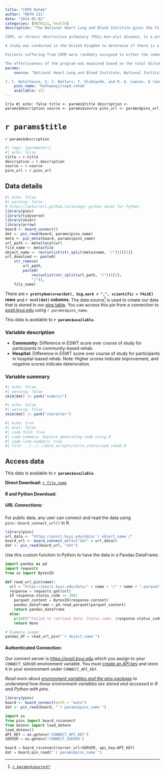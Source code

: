 ```yaml
---
title: "COPD Rehab"
author: "MATH 221"
date: "2024-05-02"
categories: [MATH221, health]
description: "The National Heart Lung and Blood Institute gives the following explanation of COPD:  

COPD, or chronic obstructive pulmonary (PULL-mun-ary) disease, is a progressive disease that makes it hard to breathe.  “Progressive” means the disease gets worse over time.  COPD can cause coughing that produces large amounts of mucus (a slimy substance), wheezing, shortness of breath, chest tightness, and other symptoms.  Cigarette smoking is the leading cause of COPD.  Most people who have COPD smoke or used to smoke.  Long-term exposure to other lung irritants, such as air pollution, chemical fumes, or dust, also may contribute to COPD. 

A study was conducted in the United Kingdom to determine if there is a difference in the effectiveness of community-based rehabilitation program compared to hospital-based rehabilitation.  Because hospital-based rehabilitation tends to be more expensive, the researchers wanted to assess if there is a significant difference in the patients' improvement under the two programs.  If not, then it makes sense to refer patients to the less expensive treatment option. 

Patients suffering from COPD were randomly assigned to either the community or hospital group.  Twice a week for six weeks, they participated in two-hour educational and exercise sessions.  Patients were also encouraged to exercise between sessions. 

The effectiveness of the program was measured based on the total distance patients could walk at one time at a particular pace.  This is called the endurance shuttle walking test (ESWT).  This was measured at the beginning of the study and again at the end of the six-week rehabilitation period.  Negative values indicate that the distance decreased. "
params: 
    source: "National Heart Lung and Blood Institute, National Institutes of Health, U.S. Department of Health & Human Services. What is chronic obstructive pulmonary disease (COPD)? Website, March 2009. http://www.nhlbi.nih.gov/health/dci/Diseases/Copd/Copd_WhatIs.html. 

J. C. Waterhouse, S. J. Walters, Y. Oluboyede, and R. A. Lawson. A randomised 2x2 trial of community versus hospital pulmonary rehabilitation for chronic obstructive pulmonary disease followed by telephone or conventional follow-up. Health Technology Assessment, 14(6), 2010. "
    pins_name: 'hathawayj/copd_rehab'
    available: all
---
```



```{r}a
#| echo: false
title <- params$title
description <- params$description
source <- params$source
pins_url <- params$pins_url
```

# `r params$title`

`r params$description`

```python
#| tags: [parameters]
#| echo: false
title = r.title
description = r.description
source = r.source
pins_url = r.pins_url

```


## Data details

```r
#| echo: false
#| warning: false
# https://aeturrell.github.io/skimpy/ python skimr for Python
library(pins)
library(tidyverse)
library(skimr)
library(arrow)
board <- board_connect()
dat <- pin_read(board, params$pins_name)
meta <- pin_meta(board, params$pins_name)
url_path <- meta$local$url
file_name <- meta$file
object_name <- rev(unlist(str_split(meta$name, "/")))[[1]]
url_download <- paste0(
    str_remove(
        url_path,
        paste0(
            rev(unlist(str_split(url_path, "/")))[2],
            "/")),
    file_name)
```

There are __`r prettyNum(nrow(dat), big.mark = ",", scientific = FALSE)` rows__ and __`r ncol(dat)` columns__. The data source[^1] is used to create our data that is stored in our [pins table](`r meta$local$url`). You can access this pin from a connection to [posit.byui.edu](https://posit.byui.edu) using ``r params$pins_name``.

This data is available to __`r params$available`__.

### Variable description

- __Community:__ Difference in ESWT score over course of study for participants in community-based rehab. 
- __Hospital:__ Difference in ESWT score over course of study for participants in hospital-based rehab.
Note: Higher scores indicate improvement, and negative scores indicate deterioration.


### Variable summary

```r
#| echo: false
#| warning: false
skim(dat) |> yank("numeric")
```


```r
#| echo: false
#| warning: false
skim(dat) |> yank("character")
```

```r
#| echo: true
#| eval: false
#| code-fold: true
#| code-summary: Explore generating code using R
#| code-line-numbers: true
#| file: ../../../data_scripts/intro_stats/copd_rehab.R
```

<!-- ```{python}
#| echo: true
#| eval: false
#| code-fold: true
#| code-summary: Explore generating code using Python
#| code-line-numbers: true
#| file: ../../../data_scripts/YOURFILEPATH
``` -->


## Access data

This data is available to __`r params$available`__.

__Direct Download:__ [`r file_name`](`r url_download`)

#### __R and Python Download:__

##### __URL Connections:__

For public data, any user can connect and read the data using `pins::board_connect_url()` in R.

```r
library(pins)
url_data <- "https://posit.byui.edu/data/`r object_name`/"
board_url <- board_connect_url(c("dat" = url_data))
dat <- pin_read(board_url, "dat")
```

Use this custom function in Python to have the data in a Pandas DataFrame.

```python
import pandas as pd
import requests
from io import BytesIO

def read_url_pin(name):
  url = "https://posit.byui.edu/data/" + name + "/" + name + ".parquet"
  response = requests.get(url)
  if response.status_code == 200:
    parquet_content = BytesIO(response.content)
    pandas_dataframe = pd.read_parquet(parquet_content)
    return pandas_dataframe
  else:
    print(f"Failed to retrieve data. Status code: {response.status_code}")
    return None

# Example usage:
pandas_df = read_url_pin("`r object_name`")
```

#### __Authenticated Connection:__

Our connect server is [https://posit.byui.edu](https://posit.byui.edu/connect/#/content/listing?filter=min_role:viewer&filter=content_type:all&view_type=compact) which you assign to your `CONNECT_SERVER` environment variable. You must [create an API key](https://docs.posit.co/connect/user/api-keys/#api-keys-creating) and store it in your environment under `CONNECT_API_KEY`. 

_Read more about [environment variables and the pins package](../../environment.qmd) to understand how these environment variables are stored and accessed in R and Python with pins._

```r
library(pins)
board <- board_connect(auth = "auto")
dat <- pin_read(board, "`r params$pins_name`")
```


```python
import os
from pins import board_rsconnect
from dotenv import load_dotenv
load_dotenv()
API_KEY = os.getenv('CONNECT_API_KEY')
SERVER = os.getenv('CONNECT_SERVER')

board = board_rsconnect(server_url=SERVER, api_key=API_KEY)
dat = board.pin_read("`r params$pins_name`")
```

[^1]: [`r params$source`](`r params$source`)